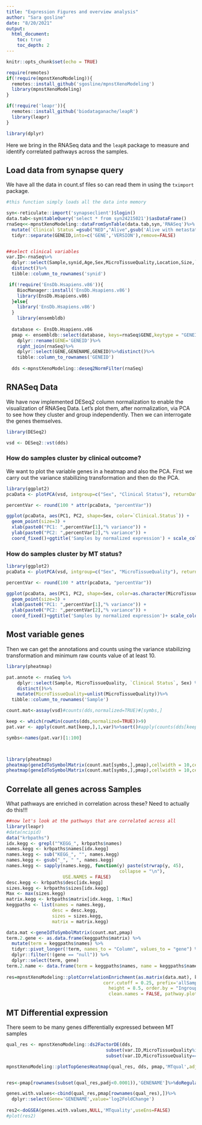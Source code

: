 ```yaml
---
title: "Expression Figures and overview analysis"
author: "Sara gosline"
date: "8/20/2021"
output: 
  html_document:
    toc: true
    toc_depth: 2
---
```


```r
knitr::opts_chunk$set(echo = TRUE)

require(remotes)
if(!require(mpnstXenoModeling)){
  remotes::install_github('sgosline/mpnstXenoModeling')
  library(mpnstXenoModeling)
}

if(!require('leapr')){
  remotes::install_github('biodataganache/leapR')
  library(leapr)
}

library(dplyr)

```

Here we bring in the RNASeq data and the `leapR` package to measure and identify correlated pathways across the samples.


## Load data from synapse query

We have all the data in count.sf files so can read them in using the `tximport` package.


```r
#this function simply loads all the data into memory

syn<-reticulate::import('synapseclient')$login()
data.tab<-syn$tableQuery('select * from syn24215021')$asDataFrame()
rnaSeq<<-mpnstXenoModeling::dataFromSynTable(data.tab,syn,'RNASeq')%>%
  mutate(`Clinical Status`=gsub("NED","Alive",gsub('Alive with metastatic disease','Alive',Clinical.Status)))%>%
  tidyr::separate(GENEID,into=c('GENE','VERSION'),remove=FALSE)


##select clinical variables
var.ID<-rnaSeq%>%
  dplyr::select(Sample,synid,Age,Sex,MicroTissueQuality,Location,Size,`Clinical Status`)%>%
  distinct()%>%
  tibble::column_to_rownames('synid')

 if(!require('EnsDb.Hsapiens.v86')){
    BiocManager::install('EnsDb.Hsapiens.v86')
    library(EnsDb.Hsapiens.v86)
  }else{
    library('EnsDb.Hsapiens.v86')
  }
    library(ensembldb)
  
  database <- EnsDb.Hsapiens.v86
  pmap <- ensembldb::select(database, keys=rnaSeq$GENE,keytype = "GENEID", columns = c("GENENAME"))%>%
    dplyr::rename(GENE='GENEID')%>%
    right_join(rnaSeq)%>%
    dplyr::select(GENE,GENENAME,GENEID)%>%distinct()%>%
    tibble::column_to_rownames('GENEID')
  
  dds <-mpnstXenoModeling::deseq2NormFilter(rnaSeq)


```
 


## RNASeq Data

We have now implemented DESeq2 column normalization to enable the visualization of RNASeq Data. Let's plot them, after normalization, via PCA to see how they cluster and group independently. Then we can interrogate the genes themselves.


```r
library(DESeq2)

vsd <- DESeq2::vst(dds)


```

### How do samples cluster by clinical outcome?

We want to plot the variable genes in a heatmap and also the PCA. First we carry out the variance stabilizing transformation and then do the PCA.


```r
library(ggplot2)
pcaData <- plotPCA(vsd, intgroup=c("Sex", "Clinical Status"), returnData=TRUE)

percentVar <- round(100 * attr(pcaData, "percentVar"))

ggplot(pcaData, aes(PC1, PC2, shape=Sex, color=`Clinical.Status`)) +
  geom_point(size=3) +
  xlab(paste0("PC1: ",percentVar[1],"% variance")) +
  ylab(paste0("PC2: ",percentVar[2],"% variance")) + 
  coord_fixed()+ggtitle('Samples by normalized expression') + scale_color_viridis_d()
```

### How do samples cluster by MT status?


```r
library(ggplot2)
pcaData <- plotPCA(vsd, intgroup=c("Sex", "MicroTissueQuality"), returnData=TRUE)

percentVar <- round(100 * attr(pcaData, "percentVar"))

ggplot(pcaData, aes(PC1, PC2, shape=Sex, color=as.character(MicroTissueQuality))) +
  geom_point(size=3) +
  xlab(paste0("PC1: ",percentVar[1],"% variance")) +
  ylab(paste0("PC2: ",percentVar[2],"% variance")) + 
  coord_fixed()+ggtitle('Samples by normalized expression')+ scale_color_viridis_d()

```


## Most variable genes

Then we can get the annotations and counts using the variance stabilizing transformation and minimum raw counts value of at least 10.

```r
library(pheatmap)

pat.annote <- rnaSeq %>%
    dplyr::select(Sample, MicroTissueQuality, `Clinical Status`, Sex) %>%
    distinct()%>%
    mutate(MicroTissueQuality=unlist(MicroTissueQuality))%>%
  tibble::column_to_rownames('Sample')

count.mat<-assay(vsd)#counts(dds,normalized=TRUE)#[symbs,]

keep <- which(rowMin(counts(dds,normalized=TRUE))>9)
pat.var <- apply(count.mat[keep,],1,var)%>%sort()#apply(counts(dds[keep,],normalized=TRUE),1,var)%>%sort()

symbs<-names(pat.var)[1:100]



library(pheatmap)
pheatmap(geneIdToSymbolMatrix(count.mat[symbs,],pmap),cellwidth = 10,cellheight=10,annotation_col = pat.annote,filename='mostVarTrans.pdf')
pheatmap(geneIdToSymbolMatrix(count.mat[symbs,],pmap),cellwidth = 10,cellheight=10,annotation_col = pat.annote)

```

## Correlate all genes across Samples

What pathways are enriched in correlation across these? Need to actually do this!!!

```r

##now let's look at the pathways that are correlated across all
library(leapr)
#data(ncipid)
data("krbpaths")
idx.kegg <- grepl("^KEGG_", krbpaths$names)
names.kegg <- krbpaths$names[idx.kegg]
names.kegg <- sub("KEGG_", "", names.kegg)
names.kegg <- gsub("_", " ", names.kegg)
names.kegg <- sapply(names.kegg, function(y) paste(strwrap(y, 45), 
                                          collapse = "\n"), 
                     USE.NAMES = FALSE)
desc.kegg <- krbpaths$desc[idx.kegg]
sizes.kegg <- krbpaths$sizes[idx.kegg]
Max <- max(sizes.kegg)
matrix.kegg <- krbpaths$matrix[idx.kegg, 1:Max]
keggpaths <- list(names = names.kegg,
                 desc = desc.kegg,
                 sizes = sizes.kegg,
                 matrix = matrix.kegg)

data.mat <-geneIdToSymbolMatrix(count.mat,pmap)
term.2.gene <- as.data.frame(keggpaths$matrix) %>%
  mutate(term = keggpaths$names) %>%
  tidyr::pivot_longer(!term, names_to = "Column", values_to = "gene") %>%
  dplyr::filter(!(gene == "null")) %>%
  dplyr::select(term, gene)
term.2.name <- data.frame(term = keggpaths$names, name = keggpaths$names)
  
res=mpnstXenoModeling::plotCorrelationEnrichment(as.matrix(data.mat), keggpaths, fdr.cutoff = 0.01, 
                                    corr.cutoff = 0.25, prefix='allSamps', width = 11, 
                                      height = 8.5, order.by = "Ingroup mean", 
                                      clean.names = FALSE, pathway.plot.size = 3)


```

## MT Differential expression

There seem to be many genes differentially expressed between MT samples

```r
qual_res <- mpnstXenoModeling::ds2FactorDE(dds, 
                                     subset(var.ID,MicroTissueQuality%in%c('Good','Robust'))$Sample, 
                                     subset(var.ID,MicroTissueQuality=='Unusable')$Sample,'MTQuality')

mpnstXenoModeling::plotTopGenesHeatmap(qual_res, dds, pmap,'MTqual',adjpval=0.0001, upload=FALSE, parentID='syn25323411')


res<-pmap[rownames(subset(qual_res,padj<0.0001)),'GENENAME']%>%doRegularGo(prefix='MTqual')
```

```r
genes.with.values<-cbind(qual_res,pmap[rownames(qual_res),])%>%
  dplyr::select(Gene='GENENAME',value='log2FoldChange')
                   
res2<-doGSEA(genes.with.values,NULL,'MTquality',useEns=FALSE)
#plot(res2)
```




